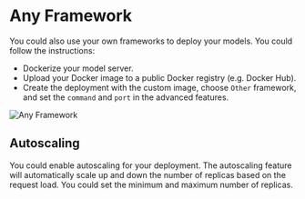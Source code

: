 # Any Framework

You could also use your own frameworks to deploy your models. You could follow the instructions:

- Dockerize your model server.
- Upload your Docker image to a public Docker registry (e.g. Docker Hub).
- Create the deployment with the custom image, choose `Other` framework, and set the `command` and `port` in the advanced features.

![Any Framework](./images/other.png)

## Autoscaling

You could enable autoscaling for your deployment. The autoscaling feature will automatically scale up and down the number of replicas based on the request load. You could set the minimum and maximum number of replicas.

